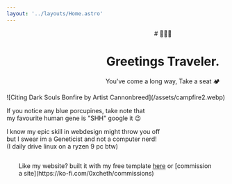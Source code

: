 ```yaml
---
layout: '../layouts/Home.astro' 
---
```


<div class="colorbox" style="width: 720px;">
<div class="centerbox" style="text-align: center;">
# 🧙🏾‍♂️

# Greetings Traveler.

You've come a long way, Take a seat 🏕️
</div>
![Citing Dark Souls Bonfire by Artist Cannonbreed](/assets/campfire2.webp)



If you notice any blue porcupines, take note that  
my favourite human gene is "SHH" google it 😉

I know my epic skill in webdesign might throw you off  
but I swear im a Geneticist and not a computer nerd!  
(I daily drive linux on a ryzen 9 pc btw)


</div>

<div class="centerbox" style="margin:2em;">
Like my website? built it with my free template <a href="https://github.com/0xcheth/astrosite-template" target="_blank">here</a> or [commission a site](https://ko-fi.com/0xcheth/commissions)
</div>